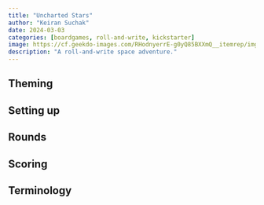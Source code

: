 ```yaml
---
title: "Uncharted Stars"
author: "Keiran Suchak"
date: 2024-03-03
categories: [boardgames, roll-and-write, kickstarter]
image: https://cf.geekdo-images.com/RHodnyerrE-g0yQ85BXXmQ__itemrep/img/qV-lB-pvS72W9IZfwNPXPRjXdRM=/fit-in/246x300/filters:strip_icc()/pic7490666.jpg
description: "A roll-and-write space adventure."
---
```


## Theming

## Setting up

## Rounds

## Scoring

## Terminology


